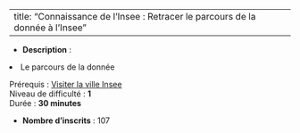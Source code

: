
---
title: "Connaissance de l'Insee : Retracer le parcours de la donnée à l'Insee"
---


- **Description** : <ol>
<li>Le parcours de la donnée</li>
</ol>
<p>Prérequis : <a href="https://maskaret.cefil.fr/course/view.php?id=67" target="_blank" rel="noopener">Visiter la ville Insee</a><br>Niveau de difficulté : <strong>1</strong><br>Durée : <strong>30 minutes</strong></p>
- **Nombre d'inscrits** : 107
